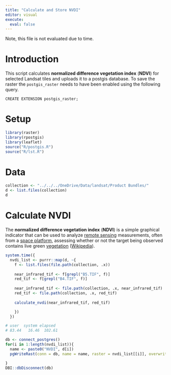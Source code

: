 ```yaml
---
title: "Calculate and Store NVDI"
editor: visual
execute:
  eval: false
---
```


Note, this file is not evaluated due to time.

# Introduction

This script calculates **normalized difference vegetation index** (**NDVI**) for selected Landsat tiles and uploads it to a postgis database. To save the raster the `postgis_raster` needs to have been enabled using the following query.

`CREATE EXTENSION postgis_raster;`

# Setup

```r
library(raster)
library(rpostgis)
library(leaflet)
source("R/postgis.R")
source("R/lst.R")
```

# Data

```r
collection <- "../../../OneDrive/Data/landsat/Product Bundles/"
d <- list.files(collection)
d
```

# Calculate NVDI

The **normalized difference vegetation index** (**NDVI**) is a simple graphical indicator that can be used to analyze [remote sensing](https://en.wikipedia.org/wiki/Remote_sensing "Remote sensing") measurements, often from a [space platform](https://en.wikipedia.org/wiki/Artificial_satellite "Artificial satellite"), assessing whether or not the target being observed contains live green [vegetation](https://en.wikipedia.org/wiki/Vegetation "Vegetation") ([Wikipedia](https://en.wikipedia.org/wiki/Normalized_difference_vegetation_index)).

```r
system.time({
  nvdi_list <- purrr::map(d, ~{
    f <- list.files(file.path(collection, .x))
    
    near_infrared_tif <- f[grepl("B5.TIF", f)]
    red_tif <- f[grepl("B4.TIF", f)]
  
    near_infrared_tif <- file.path(collection, .x, near_infrared_tif)
    red_tif <- file.path(collection, .x, red_tif)
    
    calculate_nvdi(near_infrared_tif, red_tif)

    })
  })

# user  system elapsed 
# 83.44   16.46  102.61                          
```

```r
db <- connect_postgres()
for(i in 1:length(nvdi_list)){
  name <- paste0("NVDI", d[i])
  pgWriteRast(conn = db, name = name, raster = nvdi_list[[i]], overwrite = TRUE)

}
DBI::dbDisconnect(db)

```
